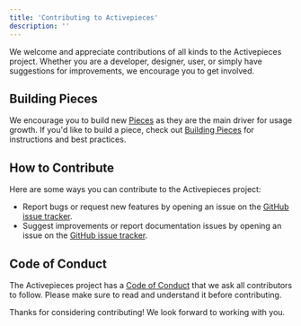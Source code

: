 ```yaml
---
title: 'Contributing to Activepieces'
description: ''
---
```


We welcome and appreciate contributions of all kinds to the Activepieces project. Whether you are a developer, designer, user, or simply have suggestions for improvements, we encourage you to get involved.

## Building Pieces
We encourage you to build new [Pieces]([../pieces/overview](https://github.com/orgs/activepieces/projects/5/views/1)) as they are the main driver for usage growth. If you'd like to build a piece, check out [Building Pieces](./building-pieces/overview) for instructions and best practices.

## How to Contribute

Here are some ways you can contribute to the Activepieces project:

- Report bugs or request new features by opening an issue on the [GitHub issue tracker](https://github.com/activepieces/activepieces/issues).
- Suggest improvements or report documentation issues by opening an issue on the [GitHub issue tracker](https://github.com/activepieces/activepieces/issues).

## Code of Conduct

The Activepieces project has a [Code of Conduct](https://github.com/activepieces/activepieces/blob/main/.github/CODE_OF_CONDUCT.md) that we ask all contributors to follow. Please make sure to read and understand it before contributing.

Thanks for considering contributing! We look forward to working with you.
